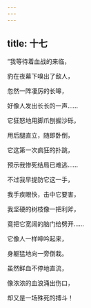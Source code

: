 ```yaml
---
---
---
```

title: 十七
---




“我等待着血战的来临，

豹在夜幕下嗅出了敌人，

忽然一阵凄厉的长嗥，

好像人发出长长的一声……

它狂怒地用脚爪刨掘沙砾，

用后腿直立，随即卧倒，

它这第一次疯狂的扑跳，

预示我惨死结局已难逃……

不过我早提防它这一手，

我手疾眼快，击中它要害，

我坚硬的树枝像一把利斧，

竟把它宽阔的脑门给劈开……

它像人一样呻吟起来，

身躯猛地向一旁倒栽。

虽然鲜血不停地直流，

像浓浓的血浪涌出伤口，

却又是一场殊死的搏斗！